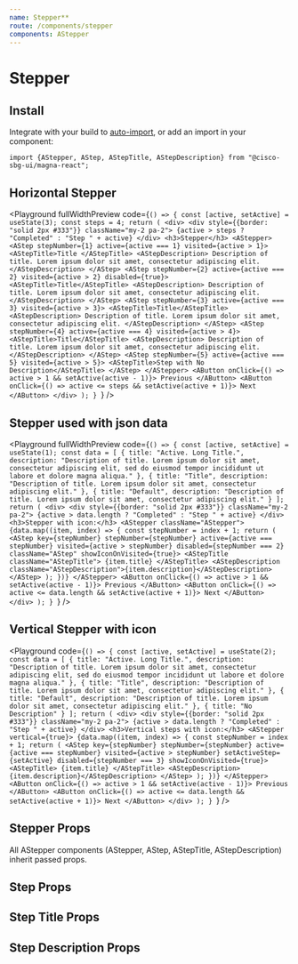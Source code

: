 ```yaml
---
name: Stepper**
route: /components/stepper
components: AStepper
---
```


# Stepper

## Install

Integrate with your build to [auto-import](/#integrating), or add an import in your component:

```
import {AStepper, AStep, AStepTitle, AStepDescription} from "@cisco-sbg-ui/magna-react";
```

## Horizontal Stepper

<Playground
  fullWidthPreview
  code={`() => {
  const [active, setActive] = useState(3);
  const steps = 4;
  return (
    <div>
      <div style={{border: "solid 2px #333"}} className="my-2 pa-2">
        {active > steps ? "Completed" : "Step " + active}
      </div>
      <h3>Stepper</h3>
      <AStepper>
        <AStep stepNumber={1} active={active === 1} visited={active > 1}>
          <AStepTitle>Title </AStepTitle>
          <AStepDescription>
            Description of title. Lorem ipsum dolor sit amet, consectetur adipiscing elit.
          </AStepDescription>
        </AStep>
        <AStep
          stepNumber={2}
          active={active === 2}
          visited={active > 2}
          disabled={true}>
          <AStepTitle>Title</AStepTitle>
          <AStepDescription>
            Description of title. Lorem ipsum dolor sit amet, consectetur adipiscing elit.
          </AStepDescription>
        </AStep>
        <AStep stepNumber={3} active={active === 3} visited={active > 3}>
          <AStepTitle>Title</AStepTitle>
          <AStepDescription>
              Description of title. Lorem ipsum dolor sit amet, consectetur adipiscing elit.
          </AStepDescription>
        </AStep>
        <AStep
          stepNumber={4}
          active={active === 4}
          visited={active > 4}>
          <AStepTitle>Title</AStepTitle>
          <AStepDescription>
            Description of title. Lorem ipsum dolor sit amet, consectetur adipiscing elit.
          </AStepDescription>
        </AStep>
         <AStep
          stepNumber={5}
          active={active === 5}
          visited={active > 5}>
          <AStepTitle>Step with No Description</AStepTitle>
        </AStep>
      </AStepper>
      <AButton onClick={() => active > 1 && setActive(active - 1)}>
        Previous
      </AButton>
      <AButton onClick={() => active <= steps && setActive(active + 1)}>
        Next
      </AButton>
    </div>
  );
}
`}
/>

## Stepper used with json data

<Playground
  fullWidthPreview
  code={`() => {
  const [active, setActive] = useState(1);
  const data = [
    {
      title: "Active. Long Title.",
      description:
        "Description of title. Lorem ipsum dolor sit amet, consectetur adipiscing elit, sed do eiusmod tempor incididunt ut labore et dolore magna aliqua."
    },
    {
      title: "Title",
      description:
        "Description of title. Lorem ipsum dolor sit amet, consectetur adipiscing elit."
    },
    {
      title: "Default",
      description:
        "Description of title. Lorem ipsum dolor sit amet, consectetur adipiscing elit."
    }
  ];
  return (
    <div>
      <div style={{border: "solid 2px #333"}} className="my-2 pa-2">
        {active > data.length ? "Completed" : "Step " + active}
      </div>
      <h3>Stepper with icon:</h3>
      <AStepper className="AStepper">
        {data.map((item, index) => {
          const stepNumber = index + 1;
          return (
            <AStep
              key={stepNumber}
              stepNumber={stepNumber}
              active={active === stepNumber}
              visited={active > stepNumber}
              disabled={stepNumber === 2}
              className="AStep"
              showIconOnVisited={true}>
              <AStepTitle className="AStepTitle">
                {item.title}
              </AStepTitle>
              <AStepDescription className="AStepDescription">{item.description}</AStepDescription>
              </AStep>
          );
        })}
      </AStepper>
      <AButton onClick={() => active > 1 && setActive(active - 1)}>
        Previous
      </AButton>
      <AButton onClick={() => active <= data.length && setActive(active + 1)}>
        Next
      </AButton>
    </div>
  );
}
`}
/>

## Vertical Stepper with icon

<Playground
  code={`() => {
  const [active, setActive] = useState(2);
  const data = [
    {
      title: "Active. Long Title.",
      description:
        "Description of title. Lorem ipsum dolor sit amet, consectetur adipiscing elit, sed do eiusmod tempor incididunt ut labore et dolore magna aliqua."
    },
    {
      title: "Title",
      description:
        "Description of title. Lorem ipsum dolor sit amet, consectetur adipiscing elit."
    },
    {
      title: "Default",
      description:
        "Description of title. Lorem ipsum dolor sit amet, consectetur adipiscing elit."
    },
      {
      title: "No Description"
    }
  ];
  return (
    <div>
      <div style={{border: "solid 2px #333"}} className="my-2 pa-2">
        {active > data.length ? "Completed" : "Step " + active}
      </div>
      <h3>Vertical steps with icon:</h3>
      <AStepper vertical={true}>
        {data.map((item, index) => {
          const stepNumber = index + 1;
          return (
            <AStep
              key={stepNumber}
              stepNumber={stepNumber}
              active={active === stepNumber}
              visited={active > stepNumber}
              setActiveStep={setActive}
              disabled={stepNumber === 3}
              showIconOnVisited={true}>
              <AStepTitle>
                {item.title}
              </AStepTitle>
              <AStepDescription>{item.description}</AStepDescription>
            </AStep>
          );
        })}
      </AStepper>
      <AButton onClick={() => active > 1 && setActive(active - 1)}>
        Previous
      </AButton>
      <AButton onClick={() => active <= data.length && setActive(active + 1)}>
        Next
      </AButton>
    </div>
  );
}
`}
/>

## Stepper Props

All AStepper components (AStepper, AStep, AStepTitle, AStepDescription) inherit passed props.

<Props of="AStepper" />

## Step Props

<Props of="AStep" />

## Step Title Props

<Props of="AStepTitle" />

## Step Description Props

<Props of="AStepDescription" />
